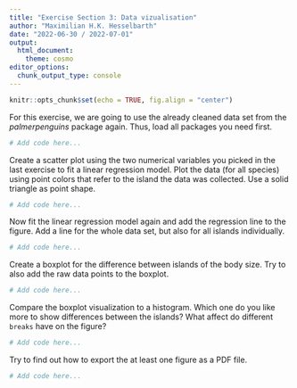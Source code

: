 ```yaml
---
title: "Exercise Section 3: Data vizualisation"
author: "Maximilian H.K. Hesselbarth"
date: "2022-06-30 / 2022-07-01"
output:
  html_document:
    theme: cosmo
editor_options: 
  chunk_output_type: console
---
```


```r
knitr::opts_chunk$set(echo = TRUE, fig.align = "center")
```

For this exercise, we are going to use the already cleaned data set from the _palmerpenguins_ package again. Thus, load all packages you need first. 

```r

# Add code here...

```

Create a scatter plot using the two numerical variables you picked in the last exercise to fit a linear regression model. Plot the data (for all species) using point colors that refer to the island the data was collected. Use a solid triangle as point shape. 

```r

# Add code here...

```

Now fit the linear regression model again and add the regression line to the figure. Add a line for the whole data set, but also for all islands individually.

```r

# Add code here...

```

Create a boxplot for the difference between islands of the body size. Try to also add the raw data points to the boxplot. 

```r

# Add code here...

```

Compare the boxplot visualization to a histogram. Which one do you like more to show differences between the islands? What affect do different `breaks` have on the figure?

```r

# Add code here...

```

Try to find out how to export the at least one figure as a PDF file. 

```r

# Add code here...

```
